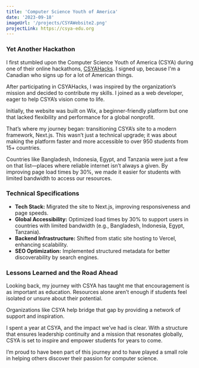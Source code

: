 ```yaml
---
title: 'Computer Science Youth of America'
date: '2023-09-18'
imageUrl: '/projects/CSYAWebsite2.png'
projectLink: https://csya-edu.org
---
```


### Yet Another Hackathon

I first stumbled upon the Computer Science Youth of America (CSYA) during one of their online hackathons, [CSYAHacks](https://csyahacks.devpost.com/). I signed up, because I'm a Canadian who signs up for a lot of American things.

After participating in CSYAHacks, I was inspired by the organization’s mission and decided to contribute my skills. I joined as a web developer, eager to help CSYA’s vision come to life.

Initially, the website was built on Wix, a beginner-friendly platform but one that lacked flexibility and performance for a global nonprofit.

That’s where my journey began: transitioning CSYA’s site to a modern framework, Next.js. This wasn’t just a technical upgrade; it was about making the platform faster and more accessible to over 950 students from 15+ countries.

Countries like Bangladesh, Indonesia, Egypt, and Tanzania were just a few on that list—places where reliable internet isn’t always a given. By improving page load times by 30%, we made it easier for students with limited bandwidth to access our resources.

### Technical Specifications

-   **Tech Stack:** Migrated the site to Next.js, improving responsiveness and page speeds.
-   **Global Accessibility:** Optimized load times by 30% to support users in countries with limited bandwidth (e.g., Bangladesh, Indonesia, Egypt, Tanzania).
-   **Backend Infrastructure:** Shifted from static site hosting to Vercel, enhancing scalability.
-   **SEO Optimization:** Implemented structured metadata for better discoverability by search engines.

### Lessons Learned and the Road Ahead

Looking back, my journey with CSYA has taught me that encouragement is as important as education. Resources alone aren’t enough if students feel isolated or unsure about their potential.

Organizations like CSYA help bridge that gap by providing a network of support and inspiration.

I spent a year at CSYA, and the impact we’ve had is clear. With a structure that ensures leadership continuity and a mission that resonates globally, CSYA is set to inspire and empower students for years to come.

I’m proud to have been part of this journey and to have played a small role in helping others discover their passion for computer science.
